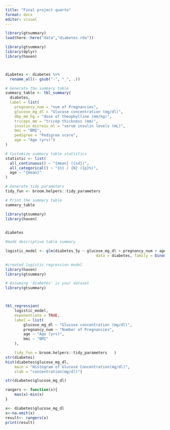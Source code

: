 ```yaml
---
title: "Final project quarto"
format: docx
editor: visual
---
```


```r
library(gtsummary)
load(here::here("data","diabetes.rda"))
```

```r
library(gtsummary)
library(dplyr)
library(haven)



diabetes <- diabetes %>%
  rename_all(~ gsub("-", "_", .))

# Generate the summary table
summary_table <- tbl_summary(
  diabetes,
  label = list(
    pregnancy_num = "num of Pregnancies",
    glucose_mg_dl = "Glucose concentration (mg/dl)",
    dbp_mm_hg = "dose of theophylline (mm/hg)",
    triceps_mm = "tricep thickness (mm)",
    insulin_microiu_ml = "serum insulin levels (mL)",
    bmi = "BMI",
    pedigree = "Pedigree score",
    age = "Age (yrs)")
)

# Customize summary table statistics
statistic <- list(
  all_continuous() ~ "{mean} ({sd})",
  all_categorical() ~ "{n} / {N} ({p}%)",
  age ~ "{mean}"
)

# Generate tidy parameters
tidy_fun <- broom.helpers::tidy_parameters

# Print the summary table
summary_table
```

```r
library(gtsummary)
library(haven)

	
diabetes

#made descriptive table summary

logistic_model <- glm(diabetes_5y ~ glucose_mg_dl + pregnancy_num + age + bmi,
										data = diabetes, family = binomial())
```

```r
#created logistic regression model
library(haven)
library(gtsummary)

# Assuming 'diabetes' is your dataset
library(gtsummary)



tbl_regression(
	logistic_model,
	exponentiate = TRUE,
	label = list(
		glucose_mg_dl ~ "Glucose concentration (mg/dl)",
		pregnancy_num ~ "Number of Pregnancies",
		age ~ "Age (yrs)",
		bmi ~ "BMI"
	),

	tidy_fun = broom.helpers::tidy_parameters	)
str(diabetes)
hist(diabetes$glucose_mg_dl,
	main = "Histogram of Glucose Concentration(mg/dl)",
	xlab = "concentration(mg/dl)")

str(diabetes$glucose_mg_dl)

rangers <- function(x){
	max(x)-min(x)
}

x<- diabetes$glucose_mg_dl
x<-na.omit(x)
result<- rangers(x)
print(result)



```
